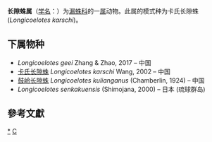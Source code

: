 {{Automatic taxobox
| image = Longicoelotes kulianganus (10.3897-zookeys.686.11711) Figure 4.jpg
| image_caption = ''Longicoelotes kulianganus''
| taxon = Longicoelotes
| authority = Wang, 2002
| type species = 卡氏长隙蛛<br>''Longicoelotes karschi''
| type species authority = Wang, 2002
}}
'''长隙蛛属'''（[[学名|学名]]：{{lang|la|''Longicoelotes ''}}）为[[漏蛛科|漏蛛科]]的一[[属|属]]动物。此属的模式种为卡氏长隙蛛(''Longicoelotes karschi'')。

==下属物种==
* ''Longicoelotes geei'' Zhang & Zhao, 2017 – 中国
* [[卡氏长隙蛛|卡氏长隙蛛]] ''Longicoelotes karschi'' Wang, 2002 – 中国
* [[鼓岭长隙蛛|鼓岭长隙蛛]] ''Longicoelotes kulianganus'' (Chamberlin, 1924) – 中国
* ''Longicoelotes senkakuensis'' (Shimojana, 2000) – 日本 (琉球群岛)

==參考文獻==
{{reflist}}

{{taxonbar}}

[[Category:_长隙蛛属|*]]
[[Category:_2002年描述的分类群|C]]